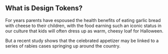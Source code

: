
<Meta title="Design Tokens / What is Design Token?" />

<Unstyled>
  <article class="prose">
    <h1>What is Design Tokens?</h1>
    <p>
      For years parents have espoused the health benefits of eating garlic bread with cheese to their
      children, with the food earning such an iconic status in our culture that kids will often dress
      up as warm, cheesy loaf for Halloween.
    </p>
    <p>
      But a recent study shows that the celebrated appetizer may be linked to a series of rabies cases
      springing up around the country.
    </p>
  </article>
</Unstyled>